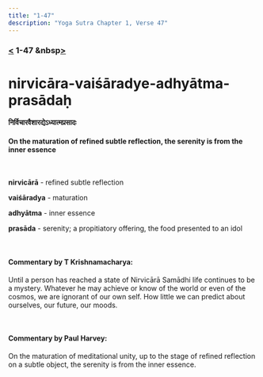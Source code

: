 ```yaml
---
title: "1-47"
description: "Yoga Sutra Chapter 1, Verse 47"
---
```


### [<](/Chapter-1/1-46) 1-47 &nbsp[>](/Chapter-1/1-48/)

# nirvicāra-vaiśāradye-adhyātma-prasādaḥ

#### निर्विचारवैशारद्येऽध्यात्मप्रसादः

#### On the maturation of refined subtle reflection, the serenity is from the inner essence

<br />

**nirvicārā** - refined subtle reflection <br />

**vaiśāradya** - maturation <br />

**adhyātma** - inner essence <br />

**prasāda** - serenity; a propitiatory offering, the food presented to an idol <br />

<br />

#### Commentary by T Krishnamacharya:

Until a person has reached a state of Nirvicārā Samādhi life continues to be a mystery.
Whatever he may achieve or know of the world or even of the cosmos, we are ignorant of our own self.
How little we can predict about ourselves, our future, our moods.

<br />

#### Commentary by Paul Harvey:

On the maturation of meditational unity,
up to the stage of refined reflection on a subtle object,
the serenity is from the inner essence.
